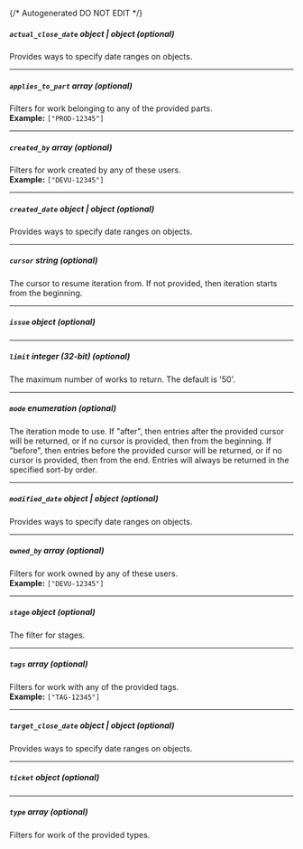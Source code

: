 {/* Autogenerated DO NOT EDIT  */}

##### `actual_close_date` _object | object (optional)_
Provides ways to specify date ranges on objects.
<Collapsible openLabel={Labels.showProperties} closeLabel={Labels.hideProperties}>
    <DateFilter/>
</Collapsible>

---
##### `applies_to_part` _array (optional)_
Filters for work belonging to any of the provided parts.
<br/>
**Example:** `["PROD-12345"]`

---
##### `created_by` _array (optional)_
Filters for work created by any of these users.
<br/>
**Example:** `["DEVU-12345"]`

---
##### `created_date` _object | object (optional)_
Provides ways to specify date ranges on objects.
<Collapsible openLabel={Labels.showProperties} closeLabel={Labels.hideProperties}>
    <DateFilter/>
</Collapsible>

---
##### `cursor` _string (optional)_
The cursor to resume iteration from. If not provided, then
iteration starts from the beginning.


---
##### `issue` _object (optional)_
<Collapsible openLabel={Labels.showProperties} closeLabel={Labels.hideProperties}>
    <WorksFilterIssue/>
</Collapsible>

---
##### `limit` _integer (32-bit) (optional)_
The maximum number of works to return. The default is '50'.


---
##### `mode` _enumeration (optional)_
The iteration mode to use. If "after", then entries after the provided
cursor will be returned, or if no cursor is provided, then from the
beginning. If "before", then entries before the provided cursor will be
returned, or if no cursor is provided, then from the end. Entries will
always be returned in the specified sort\-by order.

<Collapsible openLabel={Labels.showProperties} closeLabel={Labels.hideProperties}>
    <ListMode/>
</Collapsible>

---
##### `modified_date` _object | object (optional)_
Provides ways to specify date ranges on objects.
<Collapsible openLabel={Labels.showProperties} closeLabel={Labels.hideProperties}>
    <DateFilter/>
</Collapsible>

---
##### `owned_by` _array (optional)_
Filters for work owned by any of these users.
<br/>
**Example:** `["DEVU-12345"]`

---
##### `stage` _object (optional)_
The filter for stages.
<Collapsible openLabel={Labels.showProperties} closeLabel={Labels.hideProperties}>
    <StageFilter/>
</Collapsible>

---
##### `tags` _array (optional)_
Filters for work with any of the provided tags.
<br/>
**Example:** `["TAG-12345"]`

---
##### `target_close_date` _object | object (optional)_
Provides ways to specify date ranges on objects.
<Collapsible openLabel={Labels.showProperties} closeLabel={Labels.hideProperties}>
    <DateFilter/>
</Collapsible>

---
##### `ticket` _object (optional)_
<Collapsible openLabel={Labels.showProperties} closeLabel={Labels.hideProperties}>
    <WorksFilterTicket/>
</Collapsible>

---
##### `type` _array (optional)_
Filters for work of the provided types.


